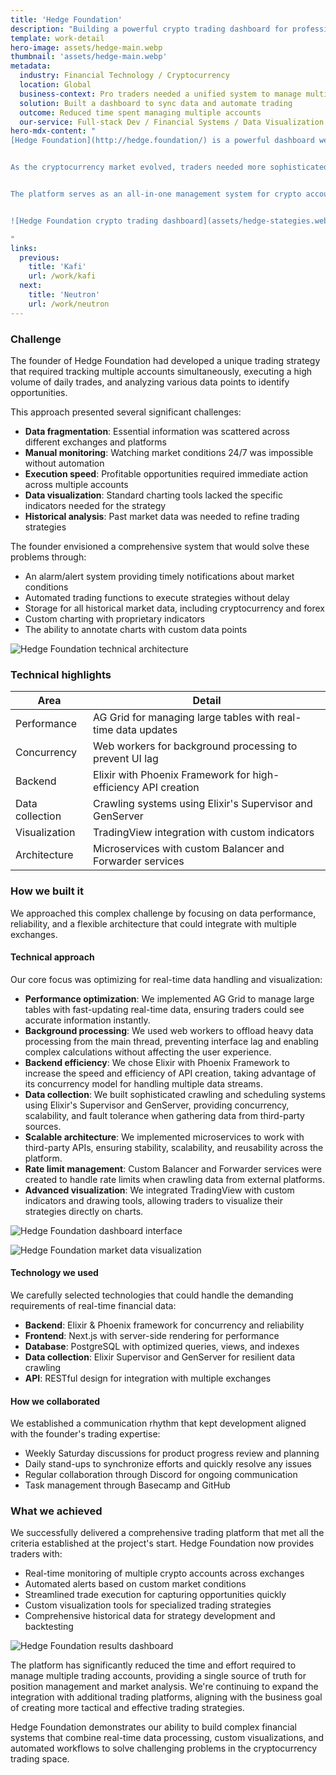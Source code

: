 ```yaml
---
title: 'Hedge Foundation'
description: "Building a powerful crypto trading dashboard for professionals"
template: work-detail
hero-image: assets/hedge-main.webp
thumbnail: 'assets/hedge-main.webp'
metadata:
  industry: Financial Technology / Cryptocurrency
  location: Global
  business-context: Pro traders needed a unified system to manage multiple exchange accounts
  solution: Built a dashboard to sync data and automate trading
  outcome: Reduced time spent managing multiple accounts
  our-service: Full-stack Dev / Financial Systems / Data Visualization
hero-mdx-content: "
[Hedge Foundation](http://hedge.foundation/) is a powerful dashboard we developed to help professional crypto traders manage multiple exchange accounts, track positions, monitor balances, calculate PnL (profit and loss), and execute bulk orders, all from a single interface.


As the cryptocurrency market evolved, traders needed more sophisticated tools to stay competitive. We partnered with an experienced quantitative trader to create a platform that automates many tedious tasks, synchronizes data across exchanges, and provides actionable insights through real-time market data visualization.


The platform serves as an all-in-one management system for crypto accounts, helping traders make faster, more informed decisions while minimizing the time spent switching between different tools and interfaces.


![Hedge Foundation crypto trading dashboard](assets/hedge-stategies.webp)

"
links:
  previous:
    title: 'Kafi'
    url: /work/kafi
  next:
    title: 'Neutron'
    url: /work/neutron
---
```


### Challenge

The founder of Hedge Foundation had developed a unique trading strategy that required tracking multiple accounts simultaneously, executing a high volume of daily trades, and analyzing various data points to identify opportunities.

This approach presented several significant challenges:

- **Data fragmentation**: Essential information was scattered across different exchanges and platforms
- **Manual monitoring**: Watching market conditions 24/7 was impossible without automation
- **Execution speed**: Profitable opportunities required immediate action across multiple accounts
- **Data visualization**: Standard charting tools lacked the specific indicators needed for the strategy
- **Historical analysis**: Past market data was needed to refine trading strategies

The founder envisioned a comprehensive system that would solve these problems through:

- An alarm/alert system providing timely notifications about market conditions
- Automated trading functions to execute strategies without delay
- Storage for all historical market data, including cryptocurrency and forex
- Custom charting with proprietary indicators
- The ability to annotate charts with custom data points

![Hedge Foundation technical architecture](assets/hedge-tech.webp)

### Technical highlights

| Area            | Detail                                                         |
| --------------- | -------------------------------------------------------------- |
| Performance     | AG Grid for managing large tables with real-time data updates  |
| Concurrency     | Web workers for background processing to prevent UI lag        |
| Backend         | Elixir with Phoenix Framework for high-efficiency API creation |
| Data collection | Crawling systems using Elixir's Supervisor and GenServer       |
| Visualization   | TradingView integration with custom indicators                 |
| Architecture    | Microservices with custom Balancer and Forwarder services      |

### How we built it

We approached this complex challenge by focusing on data performance, reliability, and a flexible architecture that could integrate with multiple exchanges.

#### Technical approach

Our core focus was optimizing for real-time data handling and visualization:

- **Performance optimization**: We implemented AG Grid to manage large tables with fast-updating real-time data, ensuring traders could see accurate information instantly.
- **Background processing**: We used web workers to offload heavy data processing from the main thread, preventing interface lag and enabling complex calculations without affecting the user experience.
- **Backend efficiency**: We chose Elixir with Phoenix Framework to increase the speed and efficiency of API creation, taking advantage of its concurrency model for handling multiple data streams.
- **Data collection**: We built sophisticated crawling and scheduling systems using Elixir's Supervisor and GenServer, providing concurrency, scalability, and fault tolerance when gathering data from third-party sources.
- **Scalable architecture**: We implemented microservices to work with third-party APIs, ensuring stability, scalability, and reusability across the platform.
- **Rate limit management**: Custom Balancer and Forwarder services were created to handle rate limits when crawling data from external platforms.
- **Advanced visualization**: We integrated TradingView with custom indicators and drawing tools, allowing traders to visualize their strategies directly on charts.

![Hedge Foundation dashboard interface](assets/hedge-dashboard.webp)

![Hedge Foundation market data visualization](assets/hedge-market.webp)

#### Technology we used

We carefully selected technologies that could handle the demanding requirements of real-time financial data:

- **Backend**: Elixir & Phoenix framework for concurrency and reliability
- **Frontend**: Next.js with server-side rendering for performance
- **Database**: PostgreSQL with optimized queries, views, and indexes
- **Data collection**: Elixir Supervisor and GenServer for resilient data crawling
- **API**: RESTful design for integration with multiple exchanges

#### How we collaborated

We established a communication rhythm that kept development aligned with the founder's trading expertise:

- Weekly Saturday discussions for product progress review and planning
- Daily stand-ups to synchronize efforts and quickly resolve any issues
- Regular collaboration through Discord for ongoing communication
- Task management through Basecamp and GitHub

### What we achieved

We successfully delivered a comprehensive trading platform that met all the criteria established at the project's start. Hedge Foundation now provides traders with:

- Real-time monitoring of multiple crypto accounts across exchanges
- Automated alerts based on custom market conditions
- Streamlined trade execution for capturing opportunities quickly
- Custom visualization tools for specialized trading strategies
- Comprehensive historical data for strategy development and backtesting

![Hedge Foundation results dashboard](assets/hedge-result.webp)

The platform has significantly reduced the time and effort required to manage multiple trading accounts, providing a single source of truth for position management and market analysis. We're continuing to expand the integration with additional trading platforms, aligning with the business goal of creating more tactical and effective trading strategies.

Hedge Foundation demonstrates our ability to build complex financial systems that combine real-time data processing, custom visualizations, and automated workflows to solve challenging problems in the cryptocurrency trading space.
